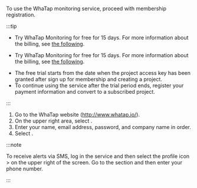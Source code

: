 To use the WhaTap monitoring service, proceed with membership registration.

:::tip

<InDoc product='quick-guide'>

-   Try WhaTap Monitoring for free for 15 days. For more information about the billing, see [the following](management/billing). 

</InDoc>
<Xclude product='quick-guide'>

-   Try WhaTap Monitoring for free for 15 days. For more information about the billing, see [the following](../management/billing). 

</Xclude>

-   The free trial starts from the date when the project access key has been granted after sign up for membership and creating a project.
-   To continue using the service after the trial period ends, register your payment information and convert to a subscribed project.

:::

1.  Go to the WhaTap website (http://www.whatap.io/).
2.  On the upper right area, select <Link to='https://www.whatap.io/ko/signup/' target='_blank'><cmdname sid="freetrial" /></Link>.
3.  Enter your name, email address, password, and company name in order.
4.  Select <cmdname sid="sign_up" className="uitext" />.

:::note

To receive alerts via SMS, log in the service and then select the profile icon > <cmdname sid="manage_account_info" className="uitext" /> on the upper right of the screen. Go to the <cmdname sid="account_user_phone" className="uitext" /> section and then enter your phone number.

:::
